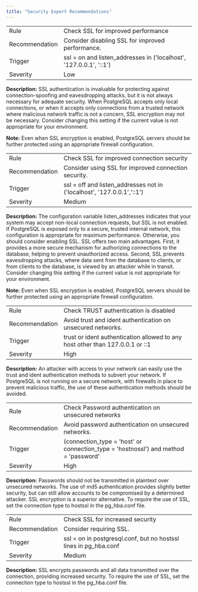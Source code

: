 ```yaml
---
title: "Security Expert Recommendations"
---
```


<div id="pe_security_expert_recommendations" class="registered_link"></div>

|                |                                                                    |
| -------------- | ------------------------------------------------------------------ |
| Rule           | Check SSL for improved performance                                 |
| Recommendation | Consider disabling SSL for improved performance.                   |
| Trigger        | ssl = on and listen_addresses in ('localhost', '127.0.0.1', '::1') |
| Severity       | Low                                                                |

**Description:** SSL authentication is invaluable for protecting against connection-spoofing and eavesdropping attacks, but it is not always necessary for adequate security. When PostgreSQL accepts only local connections, or when it accepts only connections from a trusted network where malicious network traffic is not a concern, SSL encryption may not be necessary. Consider changing this setting if the current value is not appropriate for your environment.

**Note:** Even when SSL encryption is enabled, PostgreSQL servers should be further protected using an appropriate firewall configuration.

|                |                                                                        |
| -------------- | ---------------------------------------------------------------------- |
| Rule           | Check SSL for improved connection security                             |
| Recommendation | Consider using SSL for improved connection security.                   |
| Trigger        | ssl = off and listen_addresses not in ('localhost', '127.0.0.1','::1') |
| Severity       | Medium                                                                 |

**Description:** The configuration variable listen_addresses indicates that your system may accept non-local connection requests, but SSL is not enabled. If PostgreSQL is exposed only to a secure, trusted internal network, this configuration is appropriate for maximum performance. Otherwise, you should consider enabling SSL. SSL offers two main advantages. First, it provides a more secure mechanism for authorizing connections to the database, helping to prevent unauthorized access. Second, SSL prevents eavesdropping attacks, where data sent from the database to clients, or from clients to the database, is viewed by an attacker while in transit. Consider changing this setting if the current value is not appropriate for your environment.

**Note:** Even when SSL encryption is enabled, PostgreSQL servers should be further protected using an appropriate firewall configuration.

|                |                                                                               |
| -------------- | ----------------------------------------------------------------------------- |
| Rule           | Check TRUST authentication is disabled                                        |
| Recommendation | Avoid trust and ident authentication on unsecured networks.                   |
| Trigger        | trust or ident authentication allowed to any host other than 127.0.0.1 or ::1 |
| Severity       | High                                                                          |

**Description:** An attacker with access to your network can easily use the trust and ident authentication methods to subvert your network. If PostgreSQL is not running on a secure network, with firewalls in place to prevent malicious traffic, the use of these authentication methods should be avoided.

|                |                                                                                     |
| -------------- | ----------------------------------------------------------------------------------- |
| Rule           | Check Password authentication on unsecured networks                                 |
| Recommendation | Avoid password authentication on unsecured networks.                                |
| Trigger        | (connection_type = 'host' or connection_type = 'hostnossl') and method = 'password' |
| Severity       | High                                                                                |

**Description:** Passwords should not be transmitted in plaintext over unsecured networks. The use of md5 authentication provides slightly better security, but can still allow accounts to be compromised by a determined attacker. SSL encryption is a superior alternative. To require the use of SSL, set the connection type to hostssl in the pg_hba.conf file.

|                |                                                                  |
| -------------- | ---------------------------------------------------------------- |
| Rule           | Check SSL for increased security                                 |
| Recommendation | Consider requiring SSL.                                          |
| Trigger        | ssl = on in postgresql.conf, but no hostssl lines in pg_hba.conf |
| Severity       | Medium                                                           |

**Description:** SSL encrypts passwords and all data transmitted over the connection, providing increased security. To require the use of SSL, set the connection type to hostssl in the pg_hba.conf file.
